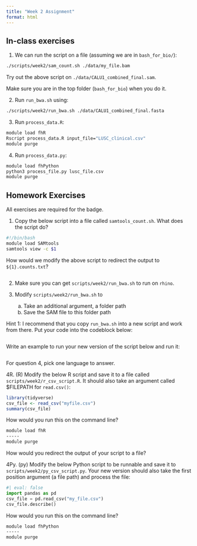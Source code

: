 ```yaml
---
title: "Week 2 Assignment"
format: html
---
```


## In-class exercises

1. We can run the script on a file (assuming we are in `bash_for_bio/`):

```bash
./scripts/week2/sam_count.sh ./data/my_file.bam
```

Try out the above script on `./data/CALU1_combined_final.sam`.

Make sure you are in the top folder (`bash_for_bio`) when you do it.

2. Run `run_bwa.sh` using:

```bash
./scripts/week2/run_bwa.sh ./data/CALU1_combined_final.fasta
```

3. Run `process_data.R`:

```bash
module load fhR
Rscript process_data.R input_file="LUSC_clinical.csv"
module purge
```

4. Run `process_data.py`:

```bash
module load fhPython
python3 process_file.py lusc_file.csv
module purge
```

## Homework Exercises

All exercises are required for the badge.

1. Copy the below script into a file called `samtools_count.sh`. What does the script do?

```bash
#!/bin/bash
module load SAMtools
samtools view -c $1 
```

How would we modify the above script to redirect the output to `${1}.counts.txt`?

```bash

```

2. Make sure you can get `scripts/week2/run_bwa.sh` to run on `rhino`. 

3. Modify `scripts/week2/run_bwa.sh` to 
    a. Take an additional argument, a folder path
    b. Save the SAM file to this folder path

Hint 1: I recommend that you copy `run_bwa.sh` into a new script and work from there. Put your code into the codeblock below:

```bash

```

Write an example to run your new version of the script below and run it:

```bash

```


For question 4, pick one language to answer.

4R. (R) Modify the below R script and save it to a file called `scripts/week2/r_csv_script.R`. It should also take an argument called $FILEPATH for `read.csv()`:

```r
library(tidyverse)
csv_file <- read_csv("myfile.csv")
summary(csv_file)
```

How would you run this on the command line?

```bash
module load fhR
-----
module purge
```

How would you redirect the output of your script to a file? 

4Py. (py) Modify the below Python script to be runnable and save it to `scripts/week2/py_csv_script.py`. Your new version should also take the first position argument (a file path) and process the file:

```python
#| eval: false
import pandas as pd
csv_file = pd.read_csv("my_file.csv")
csv_file.describe()
```

How would you run this on the command line?

```bash
module load fhPython
-----
module purge
```
